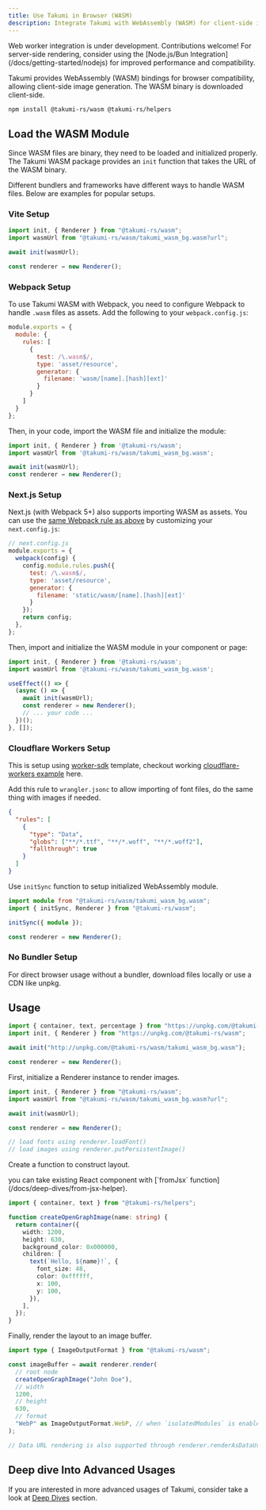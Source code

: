 ```yaml
---
title: Use Takumi in Browser (WASM)
description: Integrate Takumi with WebAssembly (WASM) for client-side image generation.
---
```


<Callout>
Web worker integration is under development. Contributions welcome!
</Callout>

<Callout type="warn">
For server-side rendering, consider using the [Node.js/Bun Integration](/docs/getting-started/nodejs) for improved performance and compatibility.
</Callout>

Takumi provides WebAssembly (WASM) bindings for browser compatibility, allowing client-side image generation. The WASM binary is downloaded client-side.

```bash
npm install @takumi-rs/wasm @takumi-rs/helpers
```

## Load the WASM Module

Since WASM files are binary, they need to be loaded and initialized properly. The Takumi WASM package provides an `init` function that takes the URL of the WASM binary.

Different bundlers and frameworks have different ways to handle WASM files. Below are examples for popular setups.

### Vite Setup

```javascript
import init, { Renderer } from "@takumi-rs/wasm";
import wasmUrl from "@takumi-rs/wasm/takumi_wasm_bg.wasm?url";

await init(wasmUrl);

const renderer = new Renderer();
```

### Webpack Setup

To use Takumi WASM with Webpack, you need to configure Webpack to handle `.wasm` files as assets. Add the following to your `webpack.config.js`:

```js
module.exports = {
  module: {
    rules: [
      {
        test: /\.wasm$/,
        type: 'asset/resource',
        generator: {
          filename: 'wasm/[name].[hash][ext]'
        }
      }
    ]
  }
};
```

Then, in your code, import the WASM file and initialize the module:

```js
import init, { Renderer } from '@takumi-rs/wasm';
import wasmUrl from '@takumi-rs/wasm/takumi_wasm_bg.wasm';

await init(wasmUrl);
const renderer = new Renderer();
```

### Next.js Setup

Next.js (with Webpack 5+) also supports importing WASM as assets. You can use the [same Webpack rule as above](#webpack) by customizing your `next.config.js`:

```js
// next.config.js
module.exports = {
  webpack(config) {
    config.module.rules.push({
      test: /\.wasm$/,
      type: 'asset/resource',
      generator: {
        filename: 'static/wasm/[name].[hash][ext]'
      }
    });
    return config;
  },
};
```

Then, import and initialize the WASM module in your component or page:

```js
import init, { Renderer } from '@takumi-rs/wasm';
import wasmUrl from '@takumi-rs/wasm/takumi_wasm_bg.wasm';

useEffect(() => {
  (async () => {
    await init(wasmUrl);
    const renderer = new Renderer();
    // ... your code ...
  })();
}, []);
```

### Cloudflare Workers Setup

This is setup using [worker-sdk](https://github.com/cloudflare/workers-sdk) template, checkout working [cloudflare-workers example](https://github.com/kane50613/takumi/blob/master/example/cloudflare-workers/src/index.ts) here.

Add this rule to `wrangler.jsonc` to allow importing of font files, do the same thing with images if needed.

```json
{
  "rules": [
    {
      "type": "Data",
      "globs": ["**/*.ttf", "**/*.woff", "**/*.woff2"],
      "fallthrough": true
    }
  ]
}
```

Use `initSync` function to setup initialized WebAssembly module.

```ts
import module from "@takumi-rs/wasm/takumi_wasm_bg.wasm";
import { initSync, Renderer } from "@takumi-rs/wasm";

initSync({ module });

const renderer = new Renderer();
```

### No Bundler Setup

For direct browser usage without a bundler, download files locally or use a CDN like unpkg.

## Usage

```javascript
import { container, text, percentage } from "https://unpkg.com/@takumi-rs/helpers";
import init, { Renderer } from "https://unpkg.com/@takumi-rs/wasm";

await init("http://unpkg.com/@takumi-rs/wasm/takumi_wasm_bg.wasm");

const renderer = new Renderer();
```

First, initialize a Renderer instance to render images.

```ts
import init, { Renderer } from "@takumi-rs/wasm";
import wasmUrl from "@takumi-rs/wasm/takumi_wasm_bg.wasm?url";

await init(wasmUrl);

const renderer = new Renderer();

// load fonts using renderer.loadFont()
// load images using renderer.putPersistentImage()
```

Create a function to construct layout.

<Callout>
you can take existing React component with [`fromJsx` function](/docs/deep-dives/from-jsx-helper).
</Callout>

```ts
import { container, text } from "@takumi-rs/helpers";

function createOpenGraphImage(name: string) {
  return container({
    width: 1200,
    height: 630,
    background_color: 0x000000,
    children: [
      text(`Hello, ${name}!`, {
        font_size: 48,
        color: 0xffffff,
        x: 100,
        y: 100,
      }),
    ],
  });
}
```

Finally, render the layout to an image buffer.

```ts
import type { ImageOutputFormat } from "@takumi-rs/wasm";

const imageBuffer = await renderer.render(
  // root node
  createOpenGraphImage("John Doe"),
  // width
  1200,
  // height
  630,
  // format
  "WebP" as ImageOutputFormat.WebP, // when `isolatedModules` is enabled, you need to use the enum value directly
);

// Data URL rendering is also supported through renderer.renderAsDataUrl()
```

## Deep dive Into Advanced Usages

If you are interested in more advanced usages of Takumi, consider take a look at [Deep Dives](/docs/deep-dives) section.


